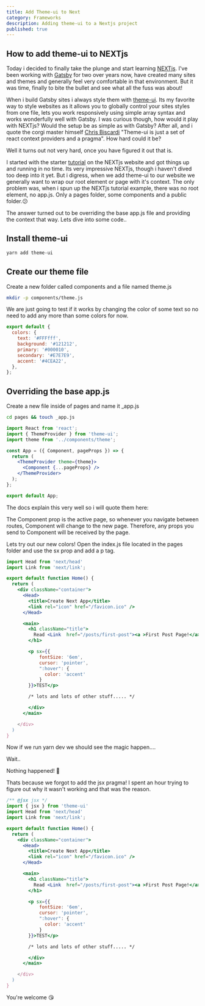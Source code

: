 ```yaml
---
title: Add Theme-ui to Next
category: Frameworks
description: Adding theme-ui to a Nextjs project
published: true
---
```


## How to add theme-ui to NEXTjs

Today i decided to finally take the plunge and start learning [NEXTjs](https://nextjs.org/). I've been working with [Gatsby](https://www.gatsbyjs.org/) for two over years now, have created many sites and themes and generally feel very comfortable in that environment. But it was time, finally to bite the bullet and see what all the fuss was about!

When i build Gatsby sites i always style them with [theme-ui](https://theme-ui.com/). Its my favorite way to style websites as it allows you to globally control your sites styles from one file, lets you work responsively using simple array syntax and works wonderfully well with Gatsby. I was curious though, how would it play with NEXTjs? Would the setup be as simple as with Gatsby? After all, and i quote the corgi master himself [Chris Biscardi](https://twitter.com/chrisbiscardi) "Theme-ui is just a set of react context providers and a pragma". How hard could it be?

Well it turns out not very hard, once you have figured it out that is.

I started with the starter [tutorial](https://nextjs.org/learn/basics/create-nextjs-app) on the NEXTjs website and got things up and running in no time. Its very impressive NEXTjs, though i haven't dived too deep into it yet. But i digress, when we add theme-ui to our website we generally want to wrap our root element or page with it's context. The only problem was, when i spun up the NEXTjs tutorial example, there was no root element, no app.js. Only a pages folder, some components and a public folder.😕

The answer turned out to be overriding the base app.js file and providing the context that way. Lets dive into some code..

## Install theme-ui

```bash
yarn add theme-ui
```

## Create our theme file

Create a new folder called components and a file named theme.js

```bash
mkdir -p components/theme.js
```

We are just going to test if it works by changing the color of some text so no need to add any more than some colors for now.

```js
export default {
  colors: {
    text: '#FFFfff',
    background: '#121212',
    primary: '#000010',
    secondary: '#E7E7E9',
    accent: '#4CEA22',
  },
};
```

## Overriding the base app.js

Create a new file inside of pages and name it \_app.js

```bash
cd pages && touch _app.js
```

```jsx
import React from 'react';
import { ThemeProvider } from 'theme-ui';
import theme from '../components/theme';

const App = ({ Component, pageProps }) => {
  return (
    <ThemeProvider theme={theme}>
      <Component {...pageProps} />
    </ThemeProvider>
  );
};

export default App;
```

The docs explain this very well so i will quote them here:

The Component prop is the active page, so whenever you navigate between
routes, Component will change to the new page. Therefore, any props you send
to Component will be received by the page.

Lets try out our new colors! Open the index.js file located in the pages folder and use the sx prop and add a p tag.

```jsx
import Head from 'next/head'
import Link from 'next/link';

export default function Home() {
  return (
    <div className="container">
      <Head>
        <title>Create Next App</title>
        <link rel="icon" href="/favicon.ico" />
      </Head>

      <main>
        <h1 className="title">
          Read <Link  href="/posts/first-post"><a >First Post Page!</a></Link>
        </h1>

        <p sx={{
            fontSize: '6em',
            cursor: 'pointer',
            ":hover": {
              color: 'accent'
            }
        }}>TEST</p>

        /* lots and lots of other stuff..... */

        </div>
      </main>

    </div>
  )
}
```

Now if we run yarn dev we should see the magic happen....

Wait..

Nothing happened! 🥺

Thats because we forgot to add the jsx pragma! I spent an hour trying to figure out why it wasn't working and that was the reason.

```jsx
/** @jsx jsx */
import { jsx } from 'theme-ui'
import Head from 'next/head'
import Link from 'next/link';

export default function Home() {
  return (
    <div className="container">
      <Head>
        <title>Create Next App</title>
        <link rel="icon" href="/favicon.ico" />
      </Head>

      <main>
        <h1 className="title">
          Read <Link  href="/posts/first-post"><a >First Post Page!</a></Link>
        </h1>

        <p sx={{
            fontSize: '6em',
            cursor: 'pointer',
            ":hover": {
              color: 'accent'
            }
        }}>TEST</p>

        /* lots and lots of other stuff..... */

        </div>
      </main>

    </div>
  )
}
```

You're welcome 😘

